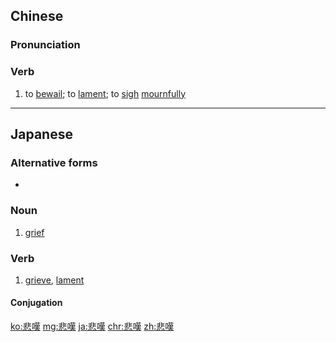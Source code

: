 {{also|悲叹}}
==Chinese==
{{zh-forms|s=悲叹|t2=悲歎}}

===Pronunciation===
{{zh-pron
|m=bēitàn
|c=bei1 taan3
|h=pfs=pî-than
|mn=pi-thàn
|cat=v
}}

===Verb===
{{zh-verb}}

# to [[bewail]]; to [[lament]]; to [[sigh]] [[mournfully]]

----

==Japanese==
{{ja-kanjitab|悲|嘆}}

===Alternative forms===
* {{l|ja|悲歎}}

===Noun===
{{ja-noun|ひたん}}

# [[grief]]

===Verb===
{{ja-verb-suru|ひたん}}

# [[grieve]], [[lament]]

====Conjugation====
{{ja-suru|ひたん}}

[[ko:悲嘆]]
[[mg:悲嘆]]
[[ja:悲嘆]]
[[chr:悲嘆]]
[[zh:悲嘆]]